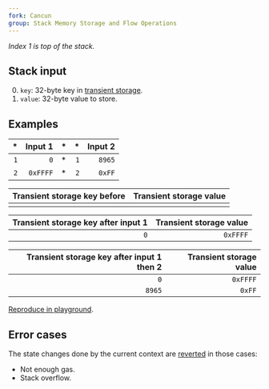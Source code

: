 ```yaml
---
fork: Cancun
group: Stack Memory Storage and Flow Operations
---
```


_Index 1 is top of the stack._

## Stack input

0. `key`: 32-byte key in [transient storage](/about).
1. `value`: 32-byte value to store.

## Examples

|  \* |  Input 1 |  \* |  \* | Input 2 |
| --: | -------: | --: | --: | ------: |
| `1` |      `0` |  \* | `1` |  `8965` |
| `2` | `0xFFFF` |  \* | `2` |  `0xFF` |

| Transient storage key before | Transient storage value |
| ---------------------------: | ----------------------: |
|                              |                         |

| Transient storage key after input 1 | Transient storage value |
| ----------------------------------: | ----------------------: |
|                                 `0` |                `0xFFFF` |

| Transient storage key after input 1 then 2 | Transient storage value |
| -----------------------------------------: | ----------------------: |
|                                        `0` |                `0xFFFF` |
|                                     `8965` |                  `0xFF` |

[Reproduce in playground](/playground?fork=cancun&unit=Wei&codeType=Mnemonic&code='z1yFFsH1%200w~zvysHv8965w'~%5Cnz%2F%2F%20Input%20yshv0xFFw~TSTORE~v2%20s~PUS%01svwyz~_).

## Error cases

The state changes done by the current context are [reverted](#FD) in those cases:

- Not enough gas.
- Stack overflow.
